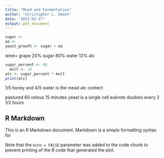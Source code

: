 ```yaml
---
title: "Mead and Fermentation"
author: "Christopher L. Smoot"
date: "2023-03-17"
output: pdf_document
---
```


```r
sugar <- 
aa <-
yeast_growth <- sugar + aa
```

wine= grape 20% sugar 80% water 12% alc

```r
sugar_percent <- 40
  mult <- .6
alc <- sugar_percent * mult
print(alc)
```


1/5 honey and 4/5 water is the mead alc contect

pastured 60 celsus 15 minutes
yeast is a single cell eukrote doubles every 2 1/2 hours



## R Markdown

This is an R Markdown document. Markdown is a simple formatting syntax for 

Note that the `echo = FALSE` parameter was added to the code chunk to prevent printing of the R code that generated the plot.
